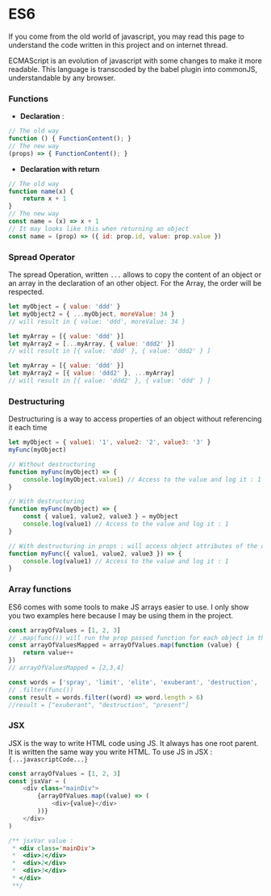 
<Meta title="Documentation/3.ECMAScript" />

# ES6

If you come from the old world of javascript, you may read this page to understand the code written in this project and on internet thread.

ECMAScript is an evolution of javascript with some changes to make it more readable.
This language is transcoded by the babel plugin into commonJS, understandable by any browser.

### Functions

- **Declaration** :

```js
// The old way
function () { FunctionContent(); }
// The new way
(props) => { FunctionContent(); }
```

- **Declaration with return**

```js
// The old way
function name(x) {
	return x + 1
}
// The new way
const name = (x) => x + 1
// It may looks like this when returning an object
const name = (prop) => ({ id: prop.id, value: prop.value })
```

### Spread Operator

The spread Operation, written `...` allows to copy the content of an object or an array in the declaration of an other object.
For the Array, the order will be respected.

```js
let myObject = { value: 'ddd' }
let myObject2 = { ...myObject, moreValue: 34 }
// will result in { value: 'ddd', moreValue: 34 }

let myArray = [{ value: 'ddd' }]
let myArray2 = [...myArray, { value: 'ddd2' }]
// will result in [{ value: 'ddd' }, { value: 'ddd2' } ]

let myArray = [{ value: 'ddd' }]
let myArray2 = [{ value: 'ddd2' }, ...myArray]
// will result in [{ value: 'ddd2' }, { value: 'ddd' } ]
```

### Destructuring

Destructuring is a way to access properties of an object without referencing it each time

```js
let myObject = { value1: '1', value2: '2', value3: '3' }
myFunc(myObject)

// Without destructuring
function myFunc(myObject) => {
	console.log(myObject.value1) // Access to the value and log it : 1
}

// With destructuring
function myFunc(myObject) => {
	const { value1, value2, value3 } = myObject
	console.log(value1) // Access to the value and log it : 1
}

// With destructuring in props : will access object attributes of the object passed by props
function myFunc({ value1, value2, value3 }) => {
	console.log(value1) // Access to the value and log it : 1
}
```

### Array functions

ES6 comes with some tools to make JS arrays easier to use. I only show you two examples here because I may be using them in the project.

```js
const arrayOfValues = [1, 2, 3]
// .map(func()) will run the prop passed function for each object in the array
const arrayOfValuesMapped = arrayOfValues.map(function (value) {
	return value++
})
// arrayOfValuesMapped = [2,3,4]

const words = ['spray', 'limit', 'elite', 'exuberant', 'destruction', 'present']
// .filter(func())
const result = words.filter((word) => word.length > 6)
//result = ["exuberant", "destruction", "present"]
```

### JSX

JSX is the way to write HTML code using JS. It always has one root parent.
It is written the same way you write HTML. To use JS in JSX : `{...javascriptCode...}`

```js
const arrayOfValues = [1, 2, 3]
const jsxVar = (
	<div class="mainDiv">
		{arrayOfValues.map((value) => (
			<div>{value}</div>
		))}
	</div>
)

/** jsxVar value :
 * <div class='mainDiv'>
 *  <div>1</div>
 *  <div>2</div>
 *  <div>3</div>
 * </div>
 **/
```
